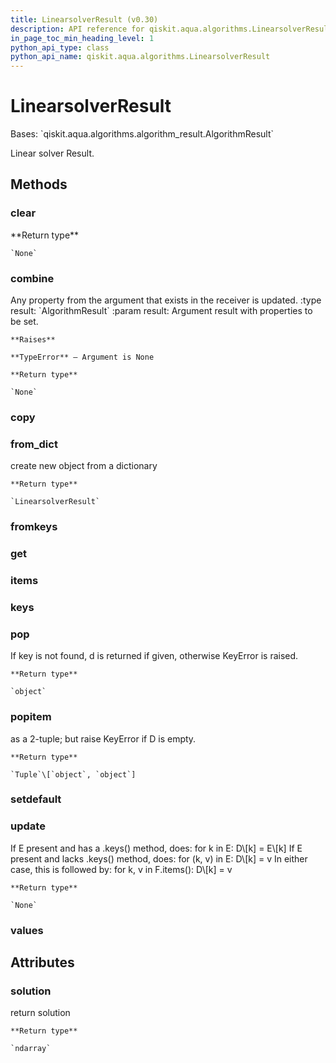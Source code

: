 ```yaml
---
title: LinearsolverResult (v0.30)
description: API reference for qiskit.aqua.algorithms.LinearsolverResult in qiskit v0.30
in_page_toc_min_heading_level: 1
python_api_type: class
python_api_name: qiskit.aqua.algorithms.LinearsolverResult
---
```


# LinearsolverResult

<Class id="qiskit.aqua.algorithms.LinearsolverResult" isDedicatedPage={true} github="https://github.com/qiskit-community/qiskit-aqua/tree/stable/0.9/qiskit/aqua/algorithms/linear_solvers/linear_solver_result.py" signature="LinearsolverResult(a_dict=None)" modifiers="class">
  Bases: `qiskit.aqua.algorithms.algorithm_result.AlgorithmResult`

  Linear solver Result.

  ## Methods

  <span id="qiskit-aqua-algorithms-linearsolverresult-clear" />

  ### clear

  <Function id="qiskit.aqua.algorithms.LinearsolverResult.clear" signature="LinearsolverResult.clear()">
    **Return type**

    `None`
  </Function>

  <span id="qiskit-aqua-algorithms-linearsolverresult-combine" />

  ### combine

  <Function id="qiskit.aqua.algorithms.LinearsolverResult.combine" signature="LinearsolverResult.combine(result)">
    Any property from the argument that exists in the receiver is updated. :type result: `AlgorithmResult` :param result: Argument result with properties to be set.

    **Raises**

    **TypeError** – Argument is None

    **Return type**

    `None`
  </Function>

  <span id="qiskit-aqua-algorithms-linearsolverresult-copy" />

  ### copy

  <Function id="qiskit.aqua.algorithms.LinearsolverResult.copy" signature="LinearsolverResult.copy()" />

  <span id="qiskit-aqua-algorithms-linearsolverresult-from-dict" />

  ### from\_dict

  <Function id="qiskit.aqua.algorithms.LinearsolverResult.from_dict" signature="LinearsolverResult.from_dict(a_dict)" modifiers="static">
    create new object from a dictionary

    **Return type**

    `LinearsolverResult`
  </Function>

  <span id="qiskit-aqua-algorithms-linearsolverresult-fromkeys" />

  ### fromkeys

  <Function id="qiskit.aqua.algorithms.LinearsolverResult.fromkeys" signature="LinearsolverResult.fromkeys(iterable, value=None)" modifiers="classmethod" />

  <span id="qiskit-aqua-algorithms-linearsolverresult-get" />

  ### get

  <Function id="qiskit.aqua.algorithms.LinearsolverResult.get" signature="LinearsolverResult.get(k[, d]) → D[k] if k in D, else d. d defaults to None." />

  <span id="qiskit-aqua-algorithms-linearsolverresult-items" />

  ### items

  <Function id="qiskit.aqua.algorithms.LinearsolverResult.items" signature="LinearsolverResult.items() → a set-like object providing a view on D’s items" />

  <span id="qiskit-aqua-algorithms-linearsolverresult-keys" />

  ### keys

  <Function id="qiskit.aqua.algorithms.LinearsolverResult.keys" signature="LinearsolverResult.keys() → a set-like object providing a view on D’s keys" />

  <span id="qiskit-aqua-algorithms-linearsolverresult-pop" />

  ### pop

  <Function id="qiskit.aqua.algorithms.LinearsolverResult.pop" signature="LinearsolverResult.pop(key, default=None)">
    If key is not found, d is returned if given, otherwise KeyError is raised.

    **Return type**

    `object`
  </Function>

  <span id="qiskit-aqua-algorithms-linearsolverresult-popitem" />

  ### popitem

  <Function id="qiskit.aqua.algorithms.LinearsolverResult.popitem" signature="LinearsolverResult.popitem()">
    as a 2-tuple; but raise KeyError if D is empty.

    **Return type**

    `Tuple`\[`object`, `object`]
  </Function>

  <span id="qiskit-aqua-algorithms-linearsolverresult-setdefault" />

  ### setdefault

  <Function id="qiskit.aqua.algorithms.LinearsolverResult.setdefault" signature="LinearsolverResult.setdefault(k[, d]) → D.get(k,d), also set D[k]=d if k not in D" />

  <span id="qiskit-aqua-algorithms-linearsolverresult-update" />

  ### update

  <Function id="qiskit.aqua.algorithms.LinearsolverResult.update" signature="LinearsolverResult.update(*args, **kwargs)">
    If E present and has a .keys() method, does: for k in E: D\[k] = E\[k] If E present and lacks .keys() method, does: for (k, v) in E: D\[k] = v In either case, this is followed by: for k, v in F.items(): D\[k] = v

    **Return type**

    `None`
  </Function>

  <span id="qiskit-aqua-algorithms-linearsolverresult-values" />

  ### values

  <Function id="qiskit.aqua.algorithms.LinearsolverResult.values" signature="LinearsolverResult.values() → an object providing a view on D’s values" />

  ## Attributes

  ### solution

  <Attribute id="qiskit.aqua.algorithms.LinearsolverResult.solution">
    return solution

    **Return type**

    `ndarray`
  </Attribute>
</Class>

